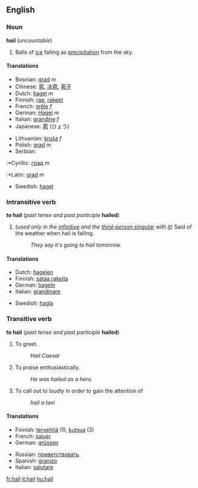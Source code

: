 ==English==
===Noun===
'''hail''' (''uncountable'')

#Balls of [[ice]] falling as [[precipitation]] from the sky.

====Translations====
{{top}}
*Bosnian: [[grad]] ''m''
*Chinese: [[雹]], [[冰雹]], [[雹子]]
*Dutch: [[hagel]] ''m''
*Finnish: [[rae]], [[rakeet]]
*French: [[grêle]] ''f''
*German: [[Hagel]] ''m''
*Italian: [[grandine]] ''f''
*Japanese: [[雹]] (ひょう)
{{mid}}
*Lithuanian: [[kruša]] ''f''
*Polish: [[grad]] ''m''
*Serbian:
:*Cyrillic: [[град]] ''m''
:*Latin: [[grad]] ''m''
*Swedish: [[hagel]]
{{bottom}}

===Intransitive verb===
'''to hail''' (''past tense and past participle'' '''hailed''')
#(''used only in the [[infinitive]] and the [[third-person singular]] with [[it]]'') Said of the weather when hail is falling.
#:''They say it's going to hail tomorrow.''

====Translations====
{{top}}
*Dutch: [[hagelen]]
*Finnish: [[sataa rakeita]]
*German: [[hageln]]
*Italian: [[grandinare]]
{{mid}}
*Swedish: [[hagla]]
{{bottom}}

===Transitive verb===
'''to hail''' (''past tense and past participle'' '''hailed''')

#To greet.
#:''Hail Caesar''
#To praise enthusiastically.
#:''He was hailed as a hero.''
#To call out to loudly in order to gain the attention of
#:''hail a taxi''

====Translations====
{{top}}
*Finnish: [[tervehtiä]] (1), [[kutsua]] (3)
*French: [[saluer]]
*German: [[grüssen]]
{{mid}}
*Russian: [[приветствовать]]
*Spanish: [[granizo]]
*Italian: [[salutare]]
{{bottom}}

[[fr:hail]]
[[it:hail]]
[[hu:hail]]